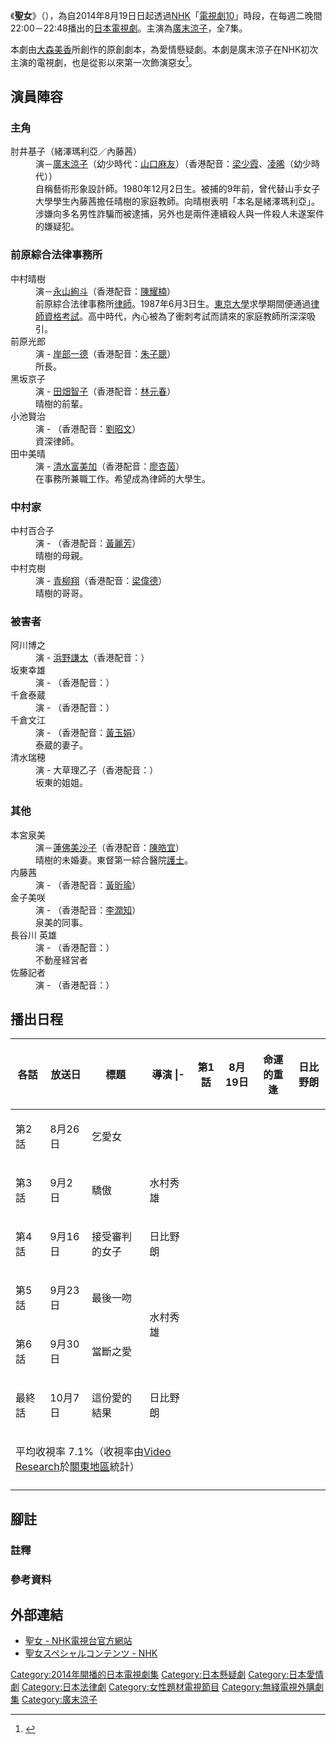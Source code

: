 {{影集資訊
| 名稱                 = 聖女
| 原名                 = {{lang|ja|聖女}}
| image              = 
| caption            = 
| 原創者                = 
| 分類                  =  
| camera             = 
| picture_format     = 
| 每集長               = 
| 編劇                 = [[大森美香|大森美香]]
| 導演                 = 日比野朗<br />水村秀雄
| 演出                 = {{ubl|[[廣末涼子|廣末涼子]]}}
| 主題曲               = [[JUJU|JUJU]]「{{lang|ja|ラストシーン}}」
| 片尾曲               = 
| 標語                 = 
| 拍攝地               = [[日本|日本]]<br />[[橫須賀美術館|橫須賀美術館]]<br />[[首都大學東京|首都大學東京]]<br />群馬縣前橋市前橋天主教堂<br />千葉西綜合醫院<br />神奈川縣橫須賀市鷹取山公園<br />ホテルイースト21東京<br />ホテルオークラ東京ベイ<br />銀座水響亭<br />千葉縣のプチホテル ステラ
| 執行製片             = 
| 製片人               = {{link-ja|高石明彥|高石明彦}}
| 國家                 = {{JPN}}
| 首播國家             = {{JPN}}
| 頻道                 = [[日本放送協會|NHK]]
| 開始                  = {{start date|2014|8|19}}
| 結束                  = {{end date|2014|10|7}}
| 季數                  = 1
| 集數                  = 7
| 官方網站              = http://www.nhk.or.jp/drama10/seijo/
| imdb_id            = 
| tv_com_id          = 
}}

《'''聖女'''》（{{lang-ja|'''聖女'''}}），為自2014年8月19日日起透過[[日本放送協會|NHK]]「[[電視劇10|電視劇10]]」時段，在每週二晚間22:00－22:48播出的[[日本電視劇|日本電視劇]]。主演為[[廣末涼子|廣末涼子]]，全7集。

本劇由[[大森美香|大森美香]]所創作的原創劇本，為愛情懸疑劇。本劇是廣末涼子在NHK初次主演的電視劇，也是從影以來第一次飾演惡女<ref>{{Cite news|title= 広末涼子が初の悪女役「緊張してます」|newspaper= [[日刊スポーツ|日刊スポーツ]]|date= 2014-05-15|url= http://www.nikkansports.com/entertainment/news/p-et-tp0-20140515-1301093.html|accessdate= 2014-08-30|archive-date= 2020-03-23|archive-url= https://web.archive.org/web/20200323151700/https://www.nikkansports.com/entertainment/news/p-et-tp0-20140515-1301093.html|dead-url= no}}</ref>。

== 演員陣容 ==
=== 主角 ===
; 肘井基子（緒澤瑪利亞／內藤茜）
: 演－[[廣末涼子|廣末涼子]]（幼少時代：[[山口麻友|山口麻友]]）（香港配音：[[梁少霞|梁少霞]]、[[凌晞|凌晞]]（幼少時代））
: 自稱藝術形象設計師。1980年12月2日生{{Refnest|group="註釋"|逮捕状に記載（第1話エピソードより）。}}。被捕的9年前{{Refnest|group="註釋"|劇本編は基子逮捕のシーンに始まり、逮捕の9年前の出来事に戻り、再び9年後の送検、その1年後の公判直前の前弁護団解任へと時間が大きく動くため、公式サイト内「肘井基子」人物説明では本格的に晴樹が弁護を開始した10年前とだけ表記。}}，曾代替山手女子大學學生內藤茜擔任晴樹的家庭教師。向晴樹表明「本名是緒澤瑪利亞」。涉嫌向多名男性詐騙而被逮捕，另外也是兩件連續殺人與一件殺人未遂案件的嫌疑犯。

=== 前原綜合法律事務所 ===
; 中村晴樹
: 演－[[永山絢斗|永山絢斗]]（香港配音：[[陳耀楠|陳耀楠]]）
: 前原綜合法律事務所[[律師|律師]]。1987年6月3日生{{Refnest|group="註釋"|9年前の思い出を夢見ながら目覚めた晴樹の部屋に掲げられている司法試験合格証書に記載（第1話エピソードより）<ref>NHKドラマ公式Twitter{{Twitter status|nhk_dramas|501722515756953601|2014年8月19日の発言}}</ref>。}}。[[東京大學|東京大學]]求學期間便通過[[律師資格考試|律師資格考試]]。高中時代，內心被為了衝刺考試而請來的家庭教師所深深吸引。
; 前原光郎
: 演 - [[岸部一德|岸部一德]]（香港配音：[[朱子聰|朱子聰]]）
: 所長。
; 黑坂京子
: 演 - [[田畑智子|田畑智子]]（香港配音：[[林元春|林元春]]）
: 晴樹的前輩。
; 小池賢治
: 演 - {{link-ja|田中要次|田中要次}}（香港配音：[[劉昭文|劉昭文]]）
: 資深律師。
; 田中美晴
: 演 - [[清水富美加|清水富美加]]（香港配音：[[廖杏茵|廖杏茵]]）
: 在事務所兼職工作。希望成為律師的大學生。

=== 中村家 ===
; 中村百合子
: 演 - {{link-ja|筒井真理子|筒井真理子}}（香港配音：[[黃麗芳|黃麗芳]]）
: 晴樹的母親。
; 中村克樹
: 演 - [[青柳翔|青柳翔]]（香港配音：[[梁偉德|梁偉德]]）
: 晴樹的哥哥。

=== 被害者 ===
; 阿川博之 
: 演 - [[浜野謙太|浜野謙太]]（香港配音：）
; 坂東幸雄 
: 演 - {{link-ja|森岡豊|森岡豊}}（香港配音：）
; 千倉泰蔵 
: 演 - {{link-ja|大谷亮介|大谷亮介}}（香港配音：）
; 千倉文江
: 演 - {{link-ja|中田喜子|中田喜子}}（香港配音：[[黃玉娟|黃玉娟]]）
: 泰蔵的妻子。
; 清水瑞穂 
: 演 - 大草理乙子（香港配音：）
: 坂東的姐姐。
=== 其他 ===
; 本宮泉美
: 演－[[蓮佛美沙子|蓮佛美沙子]]（香港配音：[[陳皓宜|陳皓宜]]）
: 晴樹的未婚妻。東督第一綜合醫院[[護士|護士]]。
; 内藤茜
: 演 - {{link-ja|上野夏妃|上野なつひ}}（香港配音：[[黃昕瑜|黃昕瑜]]）
; 金子美咲
: 演 - {{link-ja|篠原真衣|篠原真衣}}（香港配音：[[李潤知|李潤知]]）
: 泉美的同事。
;長谷川 英雄
:演 - {{link-ja|木村靖司|木村靖司}}（香港配音：）
:不動産経営者
;佐藤記者
:演 - {{link-ja|遠山俊也|遠山俊也}}（香港配音：）

== 播出日程 ==
<!-- 各回視聴率データは入手困難のため平均のみ記載 -->
{| class="wikitable" style="text-align:center;"
|-
!各話!!放送日!!標題!!導演
|-　
|第1話||8月19日||命運的重逢<br><small>{{lang|ja|運命の再会}}</small>||rowspan="2"|日比野朗
|-
|第2話||8月26日||乞愛女<br><small>{{lang|ja|愛を乞う女}}</small>
|-
|第3話||9月{{0}}2日||驕傲<br><small>{{lang|ja|プライド}}</small>||水村秀雄
|-
|第4話||9月16日||接受審判的女子<br><small>{{lang|ja|裁かれる女}}</small>||日比野朗
|-
|第5話||9月23日||最後一吻<br><small>{{lang|ja|最後のキス}}</small>||rowspan="2"|水村秀雄
|-
|第6話||9月30日||當斷之愛<br><small>{{lang|ja|愛が壊れるとき}}</small>
|-
|最終話||10月{{0}}7日||這份愛的結果<br><small>{{lang|ja|この愛の果て}}</small>||日比野朗
|-
!colspan="4"|平均收視率 7.1%（收視率由[[Video_Research|Video Research]]於[[關東地方|關東地區]]統計）
|-
|}

== 腳註 ==
=== 註釋 ===
{{Reflist|group="註釋"}}
=== 參考資料 ===
{{Reflist}}

== 外部連結 ==
* [http://www.nhk.or.jp/drama10/seijo/ 聖女 - NHK電視台官方網站] {{Wayback|url=http://www.nhk.or.jp/drama10/seijo/ |date=20200323151656 }}{{ja}}
* [http://www.nhk.or.jp/drama10/seijo/special/index.html 聖女スペシャルコンテンツ - NHK] {{Wayback|url=http://www.nhk.or.jp/drama10/seijo/special/index.html |date=20170919004201 }}{{ja}}

{{電視節目的變遷|
電視台={{flagicon|JPN}}[[NHK|NHK]]
|播放檔次=[[電視劇10|電視劇10]]
|節目名稱=聖女<br>（2014年8月19日－2014年10月7日）
|上一節目=[[Hard_Nut！～數學女孩的戀愛事件簿～|Hard Nut！～數學女孩的戀愛事件簿～]]<br>（2014年6月24日－2014年8月12日）
|下一節目=[[告別自己|告別自己]]<br>（2014年10月14日－2014年12月9日） 
}}
{{電視節目的變遷
|電視台= {{flagicon|HK}} 香港 [[TVB日劇台|TVB日劇台]]
|播放檔次= 星期日 13:30 - 15:30、17:30 - 19:30及21:30 - 23:30<br />9月13日 14:30 - 15:30、18:30 - 19:30及22:30 - 23:30
|節目名稱= 聖女<br />（2015年9月13日 - 2015年10月4日）
|上一節目= -{[[醫生們的戀愛|醫生們的戀愛]]}-‬<br>（2015年8月9日 - 2015年9月13日）
|下一節目= -{[[上門保姆|上門保姆]]}-‬<br>（2015年10月11日 - 2015年11月8日）
|2電視台= {{flagicon|HK}} [[無綫電視|無綫電視]][[J2|J2]]
|2播放檔次=星期二至五 00:35 - 02:35<br />5月25日 00:35 - 01:35
|2節目名稱= 聖女<br />（2016年5月24日 - 2016年5月27日）
|2上一節目=[[Music_Cafe|Music Cafe]]<small>（00:35-01:35）</small><br>[[大隻B自由行|大隻B自由行]]<small>（01:35-02:05）</small><br>[[創潮居|創潮居]]<small>（02:05-02:15）</small><br>[[味力越南|味力越南]]<small>（02:15-02:45）</small><br>（2016年5月20日）
|2下一節目=[[香港賽馬會賽馬節目|早着先機]]<small>（00:35-01:45）</small><br>[[安樂蝸|安樂蝸]]<small>（01:45-02:15）</small><br>[[搵食飯團|搵食飯團]]<small>（02:15-02:45）</small><br/>（2016年5月31日）
}}
{{電視節目的變遷
|電視台={{TWN}}{{IDN}}{{SIN}}{{MYA}}[[WakuWaku_Japan|WakuWaku Japan]]|
|播放檔次=星期二 晚上9點 |
|節目名稱=聖女<br />（2017.2.28 - 2017.4.11）|
|上一節目=[[失戀巧克力師|失戀巧克力師]]<br />（2016.12.13 - 2017.2.21）|
|下一節目=-{[[花樣少年少女_(2007年電視劇)|花樣少年少女]]}-<br />（2017.4.18 - ）|
}}
{{電視劇10}}
{{2015年香港播出之日劇}}
{{2016年香港播出之日劇}}
{{2017年台灣播出之日劇}}
{{廣末涼子}}

{{DEFAULTSORT:Seijo}}
[[Category:2014年開播的日本電視劇集|Category:2014年開播的日本電視劇集]]
[[Category:日本懸疑劇|Category:日本懸疑劇]]
[[Category:日本愛情劇|Category:日本愛情劇]]
[[Category:日本法律劇|Category:日本法律劇]]
[[Category:女性題材電視節目|Category:女性題材電視節目]]
[[Category:無綫電視外購劇集|Category:無綫電視外購劇集]]
[[Category:廣末涼子|Category:廣末涼子]]